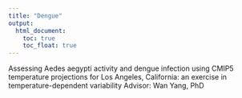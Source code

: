 ```yaml
---
title: "Dengue"
output: 
  html_document:
    toc: true
    toc_float: true
---
```



Assessing Aedes aegypti activity and dengue infection using CMIP5 temperature projections for Los Angeles, California: an exercise in temperature-dependent variability
Advisor: Wan Yang, PhD


